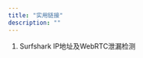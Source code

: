 ```yaml
---
title: "实用链接"
description: ""
---
```



1. Surfshark IP地址及WebRTC泄漏检测

    <LinkCard
      title="Surfshark IP地址及WebRTC泄漏检测"
      description="IP地址检查器，DNS泄露检查器，WebRTC泄露检查器"
      href="https://surfshark.com/zh/what-is-my-ip"
    />